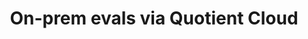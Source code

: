 ---
title: On-prem evals via Quotient Cloud
description: 'Evaluate AI safely with Quotient AI Cloud'
icon: "cloud"
---